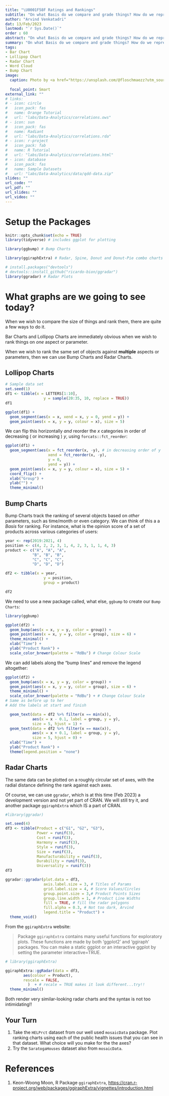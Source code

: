 ```yaml
---
title: "\U0001F58F Ratings and Rankings"
subtitle: "On what Basis do we compare and grade things? How do we represent that?"
author: "Arvind Venkatadri"
dat: 13/Feb/2023
lastmod: "`r Sys.Date()`"
order : 60
abstract: "On what Basis do we compare and grade things? How do we represent that?"
summary: "On what Basis do we compare and grade things? How do we represent that?"
tags:
- Bar Chart
- Lollipop Chart
- Radar Chart
- Word Cloud
- Bump Chart
image:
  caption: Photo by <a href="https://unsplash.com/@floschmaezz?utm_source=unsplash&utm_medium=referral&utm_content=creditCopyText">Florian Schmetz</a> on <a href="https://unsplash.com/photos/fbCtFV3FkfE?utm_source=unsplash&utm_medium=referral&utm_content=creditCopyText">Unsplash</a>
  
  focal_point: Smart
external_link: ""
# links:
# - icon: circle
#   icon_pack: fas
#   name: Orange Tutorial
#   url: "labs/Data-Analytics/correlations.ows"
# - icon: sun
#   icon_pack: fas
#   name: Radiant
#   url: "labs/Data-Analytics/correlations.rda"
# - icon: r-project
#   icon_pack: fab
#   name: R Tutorial
#   url: "labs/Data-Analytics/correlations.html"
# - icon: database
#   icon_pack: fas
#   name: Sample Datasets
#   url: "labs/Data-Analytics/data/qdd-data.zip"
slides: ""
url_code: ""
url_pdf: ""
url_slides: ""
url_video: ""
---
```


# Setup the Packages

```r

knitr::opts_chunk$set(echo = TRUE)
library(tidyverse) # includes ggplot for plotting

library(ggbump) # Bump Charts

library(ggiraphExtra) # Radar, Spine, Donut and Donut-Pie combo charts !!

# install.packages("devtools")
# devtools::install_github("ricardo-bion/ggradar")
library(ggradar) # Radar Plots

```

# What graphs are we going to see today?

When we wish to compare the size of things and rank them, there are
quite a few ways to do it.

Bar Charts and Lollipop Charts are immediately obvious when we wish to
rank things on *one* aspect or parameter.

When we wish to rank the same set of objects against **multiple**
aspects or parameters, then we can use Bump Charts and Radar Charts.

## Lollipop Charts

```r
# Sample data set
set.seed(1)
df1 <- tibble(x = LETTERS[1:10],
                 y = sample(20:35, 10, replace = TRUE))
df1

ggplot(df1) + 
  geom_segment(aes(x = x, xend = x, y = 0, yend = y)) + 
  geom_point(aes(x = x, y = y, colour = x), size = 5)

```

We can flip this horizontally *and* reorder the $x$ categories in order
of decreasing ( or increasing ) $y$, using `forcats::fct_reorder`:

```r

ggplot(df1) + 
  geom_segment(aes(x = fct_reorder(x, -y), # in decreasing order of y
                   xend = fct_reorder(x, -y), 
                   y = 0, 
                   yend = y)) + 
  geom_point(aes(x = x, y = y, colour = x), size = 5) +
  coord_flip() + 
  xlab("Group") +
  ylab("") +
  theme_minimal()

```

## Bump Charts

Bump Charts track the ranking of several objects based on *other*
parameters, such as time/month or even category. We can think of this a
a *Basis* for ranking. For instance, what is the opinion score of a set
of products across various categories of users:

```r
year <- rep(2019:2021, 4)
position <- c(4, 2, 2, 3, 1, 4, 2, 3, 1, 1, 4, 3)
product <- c("A", "A", "A",
            "B", "B", "B", 
            "C", "C", "C",
            "D", "D", "D")

df2 <- tibble(x = year,
                 y = position,
                 group = product)

df2

```

We need to use a new package called, what else, `ggbump` to create our
`Bump Charts`:

```r
library(ggbump)

ggplot(df2) +
  geom_bump(aes(x = x, y = y, color = group)) +
  geom_point(aes(x = x, y = y, color = group), size = 6) +
  theme_minimal() +
  xlab("Time") +
  ylab("Product Rank") +
  scale_color_brewer(palette = "RdBu") # Change Colour Scale

```

We can add labels along the "bump lines" and remove the legend
altogether:

```r

ggplot(df2) +
  geom_bump(aes(x = x, y = y, color = group)) +
  geom_point(aes(x = x, y = y, color = group), size = 6) +
  theme_minimal() +
  scale_color_brewer(palette = "RdBu") + # Change Colour Scale
# Same as before up to her
# Add the labels at start and finish

  geom_text(data = df2 %>% filter(x == min(x)),
            aes(x = x - 0.1, label = group, y = y),
            size = 5, hjust = 1) +
  geom_text(data = df2 %>% filter(x == max(x)),
            aes(x = x + 0.1, label = group, y = y),
            size = 5, hjust = 0) +
  xlab("Time") +
  ylab("Product Rank") +
  theme(legend.position = "none")
```

## Radar Charts

The same data can be plotted on a roughly circular set of axes, with the
radial distance defining the rank against each axes.

Of course, we can use `ggradar`, which is at this time (Feb 2023) a
development version and not yet part of CRAN. We will still try it, and
another package `ggiraphExtra` which IS a part of CRAN.

```r

#library(ggradar)

set.seed(4)
df3 <- tibble(Product = c("G1", "G2", "G3"),
              Power = runif(3), 
              Cost = runif(3),
              Harmony = runif(3),
              Style = runif(3),
              Size = runif(3),
              Manufacturability = runif(3),
              Durability = runif(3),
              Universality = runif(3))
df3

ggradar::ggradar(plot.data = df3,
                 axis.label.size = 3, # Titles of Params
                 grid.label.size = 4, # Score Values/Circles
                 group.point.size = 3,# Product Points Sizes
                 group.line.width = 1, # Product Line Widths
                 fill = TRUE, # fill the radar polygons
                 fill.alpha = 0.3, # Not too dark, Arvind
                 legend.title = "Product") +
  theme_void()

```

From the `ggiraphExtra` website:

> Package `ggiraphExtra` contains many useful functions for exploratory
> plots. These functions are made by both 'ggplot2' and 'ggiraph'
> packages. You can make a static ggplot or an interactive ggplot by
> setting the parameter interactive=TRUE.

```r
# library(ggiraphExtra)

ggiraphExtra::ggRadar(data = df3,
        aes(colour = Product),
        rescale = FALSE,
          )  + # recale = TRUE makes it look different...try!!
  theme_minimal()


```

Both render very similar-looking radar charts and the syntax is not too
intimidating!!

## Your Turn

1.  Take the `HELPrct` dataset from our well used `mosaicData` package.
    Plot ranking charts using each of the public health issues that you
    can see in that dataset. What choice will you make for the the axes?
2.  Try the `SaratogaHouses` dataset also from `mosaicData`.

# References

1.  Keon-Woong Moon, R Package `ggiraphExtra`,
    <https://cran.r-project.org/web/packages/ggiraphExtra/vignettes/introduction.html>
